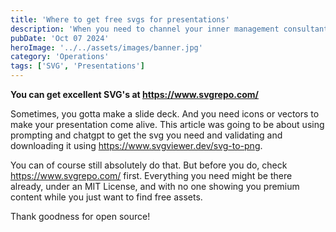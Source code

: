 ```yaml
---
title: 'Where to get free svgs for presentations'
description: 'When you need to channel your inner management consultant but you have zero design skills'
pubDate: 'Oct 07 2024'
heroImage: '../../assets/images/banner.jpg'
category: 'Operations'
tags: ['SVG', 'Presentations']
---
```


**You can get excellent SVG's at https://www.svgrepo.com/**

Sometimes, you gotta make a slide deck. And you need icons or vectors to make your presentation come alive. 
This article was going to be about using prompting and chatgpt to get the svg you need and validating and 
downloading it using https://www.svgviewer.dev/svg-to-png. 

You can of course still absolutely do that. But before you do, check https://www.svgrepo.com/ first. 
Everything you need might be there already, under an MIT License, and with no one showing you premium
content while you just want to find free assets. 

Thank goodness for open source! 

